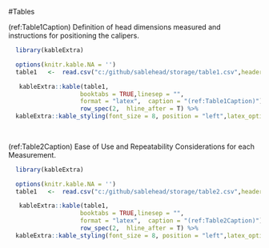 #Tables


(ref:Table1Caption) Definition of head dimensions measured and instructions for positioning the calipers.

```r
  library(kableExtra)

  options(knitr.kable.NA = '')
  table1   <-  read.csv("c:/github/sablehead/storage/table1.csv",header=T)

   kableExtra::kable(table1,
                    booktabs = TRUE,linesep = "",
                    format = "latex",  caption = "(ref:Table1Caption)") %>%
                    row_spec(2,  hline_after = T) %>%
  kableExtra::kable_styling(font_size = 8, position = "left",latex_options = "hold_position")
  
    
```

(ref:Table2Caption) Ease of Use and Repeatability Considerations for each Measurement.

```r
  library(kableExtra)

  options(knitr.kable.NA = '')
  table1   <-  read.csv("c:/github/sablehead/storage/table2.csv",header=T)

   kableExtra::kable(table1,
                    booktabs = TRUE,linesep = "",
                    format = "latex",  caption = "(ref:Table2Caption)") %>%
                    row_spec(2,  hline_after = T) %>%
  kableExtra::kable_styling(font_size = 8, position = "left",latex_options = "hold_position")
  
    
```